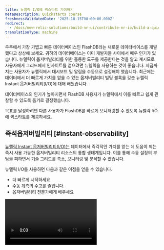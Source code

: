 ```yaml
---
title: 뉴렐릭 I/O에 퀵스타트 기여하기
metaDescription: Quickstarts course
freshnessValidatedDate: '2025-10-15T00:00:00.000Z'
redirect:
  - /docs/new-relic-solutions/build-nr-ui/contribute-nr-io/build-a-quickstart/
translationType: machine
---
```


우주에서 가장 가볍고 빠른 데이터베이스인 FlashDB라는 새로운 데이터베이스를 개발했다고 상상해 보세요. 귀하의 데이터베이스는 이미 개발자들 사이에서 매우 인기가 있습니다. 뉴렐릭이 옵저버빌리티를 위한 훌륭한 도구를 제공한다는 것을 알고 계시므로 사용자에게 그리드에서 인사이트를 얻으려면 뉴렐릭을 사용하는 것이 좋습니다. 지금까지는 사용자가 뉴렐릭에서 대시보드 및 알림을 수동으로 설정해야 했습니다. 최근에는 데이터에서 더 빠르게 가치를 얻을 수 있는 옵저버빌리티 빌딩 블록을 갖춘 뉴렐릭 Instant 옵저버빌리티(I/O)에 대해 배웠습니다.

데이터베이스의 인기가 높아지면서 FlashDB 사용자가 뉴렐릭에서 이를 빠르고 쉽게 관찰할 수 있도록 돕기로 결정했습니다.

목표를 달성하려면 다른 사용자가 FlashDB를 빠르게 모니터링할 수 있도록 뉴렐릭 I/O에 퀵스타트를 제공하세요.

## 즉석옵저버빌리티 [#instant-observability]

[뉴렐릭 Instant 옵저버빌리티(I/O)는](https://newrelic.com/instant-observability) 데이터에서 즉각적인 가치를 얻는 데 도움이 되는 즉시 사용 가능한 옵저버빌리티 리소스의 통합 생태계입니다. 이를 통해 수동 설정의 부담을 피하면서 기술 그리드를 축소, 모니터링 및 분석할 수 있습니다.

뉴렐릭 I/O를 사용하면 다음과 같은 이점을 얻을 수 있습니다.

* 더 빠르게 시작하세요
* 수동 계측의 수고를 줄입니다.
* 옵저버빌리티 전문가에게 배우세요

<Video id="c9zprczTXj8" type="youtube" />

기술 그리드를 절감하고 모델링하는 데 필요한 빌딩 블록을 번들로 묶은 수백 개의 빠른 시작 중에서 선택하고, 클릭 한 번으로 설치하고, 모델링을 시작할 수 있습니다.

## 빠른 시작 [#quickstart]

뉴렐릭을 사용하면 다양한 소스에서 데이터를 수집, 모니터링 및 보고할 수 있습니다. 대시보드를 사용하면 사용자에게 친숙한 다양한 차트를 사용하여 수집한 데이터를 보고, 탐색하고, 사용자 정의하고, 이해하고, 상호 연관시킬 수 있습니다. 또한 공지 사항을 모니터 키 성능 지표로 설정하고 이상 행위에 대한 공지를 수신할 수도 있습니다.

전통적으로 FlashDB 사용자는 데이터베이스를 모니터링하기 위해 대시보드, 알림 및 기타 엔터티를 만드는 데 중요한 개발 시간을 소비해야 했습니다. 하지만 빠른 시작을 사용하면 해당 작업을 대신 수행할 수 있습니다. 빠른 시작은 특정 사용 사례에 즉각적인 가치를 제공합니다. 여기에는 다음이 포함됩니다.

* 귀하의 서비스에 대한 명확한 지침
* 대시보드 및 알림과 같은 옵저버빌리티 빌딩 블록

이 모든 것은 뉴렐릭 개발자, 파트너 및 고객이 모범 사례 솔루션에 기여하는 뉴렐릭 I/O를 통해 제공됩니다. FlashDB의 개발자로서 귀하는 사용자가 신속하게 그들의 모습을 확인할 수 있도록 돕기 위해 퀵스타트에 기여할 수 있는 훌륭한 후보자입니다.

## 목표 [#objectives]

* 델메트리 데이터를 뉴렐릭에게 보내기

* 대시보드 및 알림 만들기

* 퀵스타트 만들기

  * 대시보드 추가
  * 알림 추가
  * 데이터 소스 추가
  * GitHub에 퀵스타트 기여하기

## 전제조건 [#prerequisite]

* 무료 [뉴렐릭 계정을](https://login.newrelic.com/login)만드세요
* [파이썬](https://www.python.org/downloads/)설치

<Callout variant="tip">
  이 절차는 퀵스타트를 만드는 방법을 가르치는 과정의 일부입니다. 퀵스타트 구축을 시작하기 전에 [환경을 설정하세요](/docs/new-relic-solutions/build-nr-ui/contribute-nr-io/deploy-your-application).
</Callout>